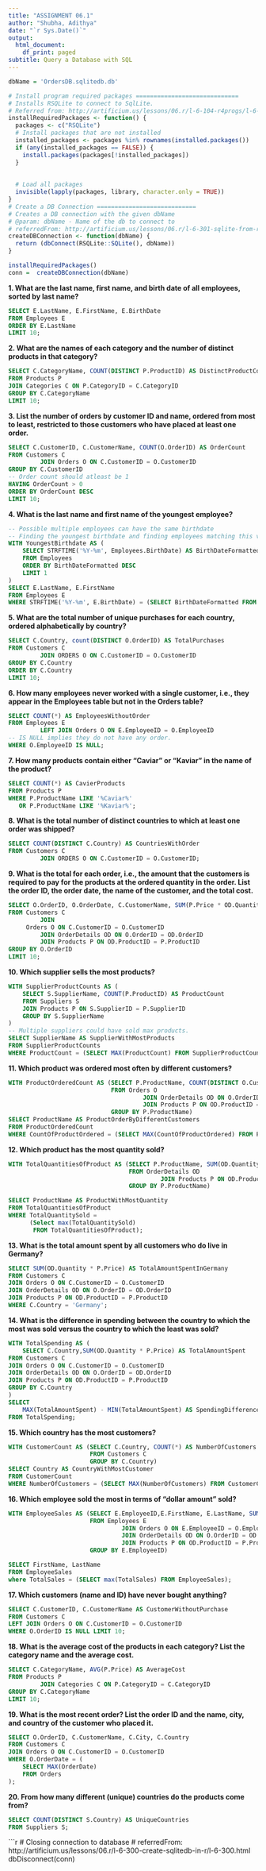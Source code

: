 ```yaml
---
title: "ASSIGNMENT 06.1"
author: "Shubha, Adithya"
date: "`r Sys.Date()`"
output:
  html_document:
    df_print: paged
subtitle: Query a Database with SQL
---
```


```r
dbName = 'OrdersDB.sqlitedb.db'

# Install program required packages =============================
# Installs RSQLite to connect to SqlLite.
# Referred from: http://artificium.us/lessons/06.r/l-6-104-r4progs/l-6-104.html#Install_Packages_on_Demand
installRequiredPackages <- function() {
  packages <- c("RSQLite")
  # Install packages that are not installed
  installed_packages <- packages %in% rownames(installed.packages())
  if (any(installed_packages == FALSE)) {
    install.packages(packages[!installed_packages])
  }
  
  
  # Load all packages
  invisible(lapply(packages, library, character.only = TRUE))
}
# Create a DB Connection ============================
# Creates a DB connection with the given dbName
# @param: dbName - Name of the db to connect to
# referredFrom: http://artificium.us/lessons/06.r/l-6-301-sqlite-from-r/l-6-301.html#Connect_to_Database
createDBConnection <- function(dbName) {
  return (dbConnect(RSQLite::SQLite(), dbName))
}

installRequiredPackages()
conn =  createDBConnection(dbName)
```


**1. What are the last name, first name, and birth date of all employees, sorted by last name?**
```sql
SELECT E.LastName, E.FirstName, E.BirthDate
FROM Employees E
ORDER BY E.LastName
LIMIT 10;
```

**2. What are the names of each category and the number of distinct products in that category?** 
```sql
SELECT C.CategoryName, COUNT(DISTINCT P.ProductID) AS DistinctProductCount
FROM Products P
JOIN Categories C ON P.CategoryID = C.CategoryID
GROUP BY C.CategoryName
LIMIT 10;
```

**3. List the number of orders by customer ID and name, ordered from most to least, restricted to those customers who have placed at least one order.**
```sql
SELECT C.CustomerID, C.CustomerName, COUNT(O.OrderID) AS OrderCount
FROM Customers C
         JOIN Orders O ON C.CustomerID = O.CustomerID
GROUP BY C.CustomerID
-- Order count should atleast be 1
HAVING OrderCount > 0
ORDER BY OrderCount DESC
LIMIT 10;
```

**4. What is the last name and first name of the youngest employee?**
```sql
-- Possible multiple employees can have the same birthdate
-- Finding the youngest birthdate and finding employees matching this value
WITH YoungestBirthdate AS (
    SELECT STRFTIME('%Y-%m', Employees.BirthDate) AS BirthDateFormatted
    FROM Employees
    ORDER BY BirthDateFormatted DESC
    LIMIT 1
)
SELECT E.LastName, E.FirstName
FROM Employees E
WHERE STRFTIME('%Y-%m', E.BirthDate) = (SELECT BirthDateFormatted FROM YoungestBirthdate);
```

**5. What are the total number of unique purchases for each country, ordered alphabetically by country?**
```sql
SELECT C.Country, count(DISTINCT O.OrderID) AS TotalPurchases
FROM Customers C
         JOIN ORDERS O ON C.CustomerID = O.CustomerID
GROUP BY C.Country
ORDER BY C.Country
LIMIT 10;
```

**6. How many employees never worked with a single customer, i.e., they appear in the Employees table but not in the Orders table?**
```sql
SELECT COUNT(*) AS EmployeesWithoutOrder
FROM Employees E
         LEFT JOIN Orders O ON E.EmployeeID = O.EmployeeID
-- IS NULL implies they do not have any order.
WHERE O.EmployeeID IS NULL;
```

**7. How many products contain either "Caviar" or "Kaviar" in the name of the product? **
```sql
SELECT COUNT(*) AS CavierProducts
FROM Products P
WHERE P.ProductName LIKE '%Caviar%'
   OR P.ProductName LIKE '%Kaviar%';
```

**8. What is the total number of distinct countries to which at least one order was shipped?**
```sql
SELECT COUNT(DISTINCT C.Country) AS CountriesWithOrder
FROM Customers C
         JOIN ORDERS O ON C.CustomerID = O.CustomerID;
```

**9. What is the total for each order, i.e., the amount that the customers is required to pay for the products at the ordered quantity in the order. List the order ID, the order date, the name of the customer, and the total cost.**
```sql
SELECT O.OrderID, O.OrderDate, C.CustomerName, SUM(P.Price * OD.Quantity) AS TotalCost
FROM Customers C
         JOIN
     Orders O ON C.CustomerID = O.CustomerID
         JOIN OrderDetails OD ON O.OrderID = OD.OrderID
         JOIN Products P ON OD.ProductID = P.ProductID
GROUP BY O.OrderID
LIMIT 10;
```

**10. Which supplier sells the most products?**
```sql
WITH SupplierProductCounts AS (
    SELECT S.SupplierName, COUNT(P.ProductID) AS ProductCount
    FROM Suppliers S
    JOIN Products P ON S.SupplierID = P.SupplierID
    GROUP BY S.SupplierName
)
-- Multiple suppliers could have sold max products.
SELECT SupplierName AS SupplierWithMostProducts
FROM SupplierProductCounts
WHERE ProductCount = (SELECT MAX(ProductCount) FROM SupplierProductCounts);
```

**11. Which product was ordered most often by different customers?**
```sql
WITH ProductOrderedCount AS (SELECT P.ProductName, COUNT(DISTINCT O.CustomerID) AS CountOfProductOrdered
                             FROM Orders O
                                      JOIN OrderDetails OD ON O.OrderID = OD.OrderID
                                      JOIN Products P ON OD.ProductID = P.ProductID
                             GROUP BY P.ProductName)
SELECT ProductName AS ProductOrderByDifferentCustomers
FROM ProductOrderedCount
WHERE CountOfProductOrdered = (SELECT MAX(CountOfProductOrdered) FROM ProductOrderedCount);
```

**12. Which product has the most quantity sold?**
```sql
WITH TotalQuantitiesOfProduct AS (SELECT P.ProductName, SUM(OD.Quantity) AS TotalQuantitySold
                                  FROM OrderDetails OD
                                           JOIN Products P ON OD.ProductID = P.ProductID
                                  GROUP BY P.ProductName)

SELECT ProductName AS ProductWithMostQuantity
FROM TotalQuantitiesOfProduct
WHERE TotalQuantitySold =
      (Select max(TotalQuantitySold)
       FROM TotalQuantitiesOfProduct);
```

**13. What is the total amount spent by all customers who do live in Germany?**
```sql
SELECT SUM(OD.Quantity * P.Price) AS TotalAmountSpentInGermany
FROM Customers C
JOIN Orders O ON C.CustomerID = O.CustomerID
JOIN OrderDetails OD ON O.OrderID = OD.OrderID
JOIN Products P ON OD.ProductID = P.ProductID
WHERE C.Country = 'Germany';
```

**14. What is the difference in spending between the country to which the most was sold versus the country to which the least was sold?**
```sql
WITH TotalSpending AS (
    SELECT C.Country,SUM(OD.Quantity * P.Price) AS TotalAmountSpent
FROM Customers C
JOIN Orders O ON C.CustomerID = O.CustomerID
JOIN OrderDetails OD ON O.OrderID = OD.OrderID
JOIN Products P ON OD.ProductID = P.ProductID
GROUP BY C.Country
)
SELECT
    MAX(TotalAmountSpent) - MIN(TotalAmountSpent) AS SpendingDifference
FROM TotalSpending;
```

**15. Which country has the most customers?**
```sql
WITH CustomerCount AS (SELECT C.Country, COUNT(*) AS NumberOfCustomers
                       FROM Customers C
                       GROUP BY C.Country)
SELECT Country AS CountryWithMostCustomer
FROM CustomerCount
WHERE NumberOfCustomers = (SELECT MAX(NumberOfCustomers) FROM CustomerCount);
```

**16. Which employee sold the most in terms of "dollar amount" sold?**
```sql
WITH EmployeeSales AS (SELECT E.EmployeeID,E.FirstName, E.LastName, SUM(OD.Quantity * P.Price) AS TotalSales
                       FROM Employees E
                                JOIN Orders O ON E.EmployeeID = O.EmployeeID
                                JOIN OrderDetails OD ON O.OrderID = OD.OrderID
                                JOIN Products P ON OD.ProductID = P.ProductID
                       GROUP BY E.EmployeeID)

SELECT FirstName, LastName
FROM EmployeeSales
where TotalSales = (SELECT max(TotalSales) FROM EmployeeSales);
```
**17. Which customers (name and ID) have never bought anything?**
```sql
SELECT C.CustomerID, C.CustomerName AS CustomerWithoutPurchase
FROM Customers C
LEFT JOIN Orders O ON C.CustomerID = O.CustomerID
WHERE O.OrderID IS NULL LIMIT 10;
```
**18. What is the average cost of the products in each category? List the category name and the average cost.**
```sql
SELECT C.CategoryName, AVG(P.Price) AS AverageCost
FROM Products P
         JOIN Categories C ON P.CategoryID = C.CategoryID
GROUP BY C.CategoryName
LIMIT 10;

```
**19. What is the most recent order? List the order ID and the name, city, and country of the customer who placed it.**
```sql
SELECT O.OrderID, C.CustomerName, C.City, C.Country
FROM Customers C
JOIN Orders O ON C.CustomerID = O.CustomerID
WHERE O.OrderDate = (
    SELECT MAX(OrderDate)
    FROM Orders
);
```
**20. From how many different (unique) countries do the products come from?**
```sql
SELECT COUNT(DISTINCT S.Country) AS UniqueCountries
FROM Suppliers S;
```

```r
# Closing connection to database
# referredFrom: http://artificium.us/lessons/06.r/l-6-300-create-sqlitedb-in-r/l-6-300.html
dbDisconnect(conn)
